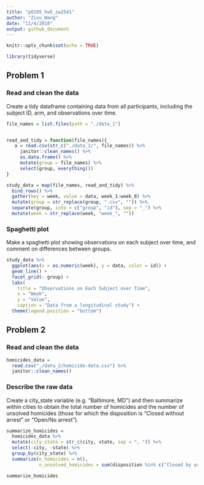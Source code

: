 ```yaml
---
title: "p8105_hw5_zw2541"
author: "Zixu_Wang"
date: "11/4/2018"
output: github_document
---
```


```r
knitr::opts_chunk$set(echo = TRUE)

library(tidyverse)
```

## Problem 1

### Read and clean the data

Create a tidy dataframe containing data from all participants, including the subject ID, arm, and observations over time.

```r
file_names = list.files(path = "./data_1")


read_and_tidy = function(file_names){
   a = read.csv(str_c("./data_1/", file_names)) %>% 
     janitor::clean_names() %>% 
     as.data.frame() %>% 
     mutate(group = file_names) %>% 
     select(group, everything())
}

study_data = map(file_names, read_and_tidy) %>% 
  bind_rows() %>% 
  gather(key = week, value = data, week_1:week_8) %>% 
  mutate(group = str_replace(group, ".csv", "")) %>% 
  separate(group, into = c("group", "id"), sep = "_") %>% 
  mutate(week = str_replace(week, "week_", ""))
```

### Spaghetti plot

Make a spaghetti plot showing observations on each subject over time, and comment on differences between groups.

```r
study_data %>%
  ggplot(aes(x = as.numeric(week), y = data, color = id)) +
  geom_line() +
  facet_grid(~ group) +
  labs(
    title = "Observations on Each Subject over Time",
    x = "Week",
    y = "Value",
    caption = "Data from a longitudinal study") +
  theme(legend.position = "bottom")
```

## Problem 2

### Read and clean the data

```r
homicides_data = 
  read.csv("./data_2/homicide-data.csv") %>% 
  janitor::clean_names() 
```

### Describe the raw data

Create a city_state variable (e.g. "Baltimore, MD") and then summarize within cities to obtain the total number of homicides and the number of unsolved homicides (those for which the disposition is "Closed without arrest" or "Open/No arrest").

```r
summarize_homicides = 
  homicides_data %>% 
  mutate(city_state = str_c(city, state, sep = ", ")) %>% 
  select(-city, -state) %>% 
  group_by(city_state) %>% 
  summarize(n_homicides = n(),
            n_unsolved_homicides = sum(disposition %in% c("Closed by arrest", "Open/No arrest")))

summarize_homicides
```


